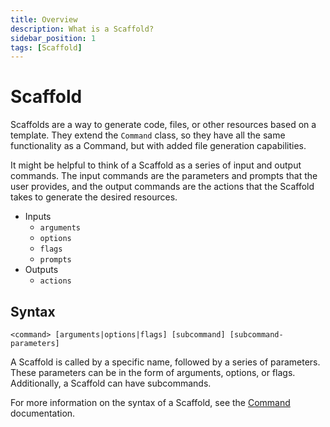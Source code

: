 ```yaml
---
title: Overview
description: What is a Scaffold?
sidebar_position: 1
tags: [Scaffold]
---
```

# Scaffold

Scaffolds are a way to generate code, files, or other resources based on a template. They extend the `Command` class, so they have all the same functionality as a Command, but with added file generation capabilities.

It might be helpful to think of a Scaffold as a series of input and output commands. The input commands are the parameters and prompts that the user provides, and the output commands are the actions that the Scaffold takes to generate the desired resources.

* Inputs
  * `arguments`
  * `options`
  * `flags`
  * `prompts`
* Outputs
  * `actions`


## Syntax

`<command> [arguments|options|flags] [subcommand] [subcommand-parameters]`

A Scaffold is called by a specific name, followed by a series of parameters. These parameters can be in the form of arguments, options, or flags. Additionally, a Scaffold can have subcommands.

For more information on the syntax of a Scaffold, see the [Command](/docs/entities/command) documentation.
